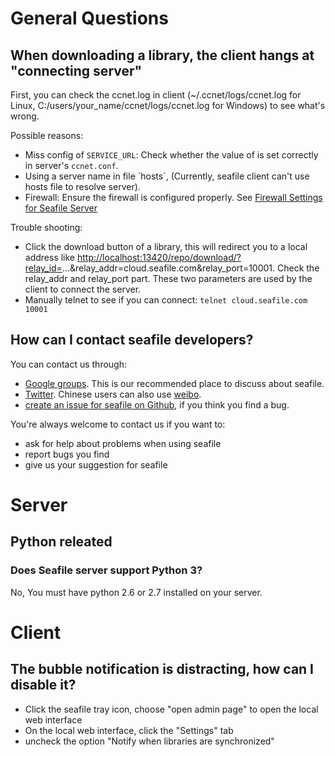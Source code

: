 = General Questions =

== When downloading a library, the client hangs at "connecting server" ==

First, you can check the ccnet.log in client (~/.ccnet/logs/ccnet.log for Linux, C:/users/your_name/ccnet/logs/ccnet.log for Windows) to see what's wrong.

Possible reasons:

* Miss config of  <code>SERVICE_URL</code>: Check whether the value of is set correctly in server's <code>ccnet.conf</code>.
* Using a server name in file `hosts`, (Currently, seafile client can't use hosts file to resolve server).
* Firewall: Ensure the firewall is configured properly. See [[Firewall Settings for Seafile Server ]]

Trouble shooting:

* Click the  download button of a library, this will redirect you to a local address like http://localhost:13420/repo/download/?relay_id=...&relay_addr=cloud.seafile.com&relay_port=10001. Check the relay_addr and relay_port part. These two parameters are used by the client to connect the server.
* Manually telnet to see if you can connect: <code>telnet cloud.seafile.com 10001</code> 

== How can I contact seafile developers? ==

You can contact us through:
* [https://groups.google.com/forum/?fromgroups=#!forum/seafile Google groups]. This is our recommended place to discuss about seafile.
* [https://twitter.com/seafile Twitter]. Chinese users can also use [http://weibo.com/seafile weibo].
* [https://github.com/haiwen/seafile/issues create an issue for seafile on Github], if you think you find a bug.

You're always welcome to contact us if you want to:

* ask for help about problems when using seafile
* report bugs you find
* give us your suggestion for seafile

= Server = 

== Python releated ==

=== Does Seafile server support Python 3? ===

No, You must have python 2.6 or 2.7 installed on your server.

= Client =

== The bubble notification is distracting, how can I disable it? ==

* Click the seafile tray icon, choose "open admin page" to open the local web interface
* On the local web interface, click the "Settings" tab
* uncheck the option "Notify when libraries are synchronized"